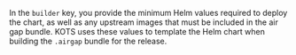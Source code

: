In the `builder` key, you provide the minimum Helm values required to deploy the chart, as well as any upstream images that must be included in the air gap bundle. KOTS uses these values to template the Helm chart when building the `.airgap` bundle for the release.